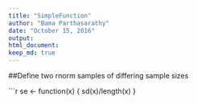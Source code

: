 ```yaml
---
title: "SimpleFunction"
author: "Bama Parthasarathy"
date: "October 15, 2016"
output: 
html_document:
keep_md: true
---
```

##Define two rnorm samples of differing sample sizes


```r
se <- function(x) {
  sd(x)/length(x)
}



